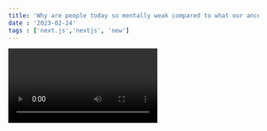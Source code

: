 ```yaml
---
title: 'Why are people today so mentally weak compared to what our ancestors used to be?'
date : '2023-02-24' 
tags : ['next.js','nextjs', 'new']
---
```


<Video id="BHmkPFtzly4" />
Today's generation is much weaker compared to how humans used to be in the past!
Slaves in the old days used to fuckin work 14-16 hours a day working full shifts by the age of 16 in hot and cold weathers. The diet was not very adequate and living and health conditions were also poor. Yet they used to live their lives and work hard and used to work into old age and when they became too old to do hard labour, they used to do specialised work in their 70's. That is what human potential is. Mike Tyson used to workout for 10-12 hours a day, lots and lots of such examples of work ethic in all fields and places. The mind is the most important thing, mental strength is much, much more important than physical strength and that is what is missing in today's generation!